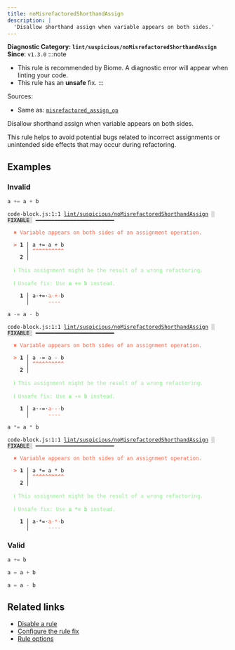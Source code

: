 ```yaml
---
title: noMisrefactoredShorthandAssign
description: |
  'Disallow shorthand assign when variable appears on both sides.'
---
```


**Diagnostic Category: `lint/suspicious/noMisrefactoredShorthandAssign`**
<Tabs>
<TabItem label="JavaScript (and super languages)" icon="seti:javascript">
**Since**: `v1.3.0`
:::note
- This rule is recommended by Biome. A diagnostic error will appear when linting your code.
- This rule has an **unsafe** fix.
:::

Sources: 
- Same as: <a href="https://rust-lang.github.io/rust-clippy/master/#/misrefactored_assign_op" target="_blank"><code>misrefactored_assign_op</code></a>

Disallow shorthand assign when variable appears on both sides.

This rule helps to avoid potential bugs related to incorrect assignments or unintended
side effects that may occur during refactoring.

## Examples

### Invalid

```js
a += a + b
```

<pre class="language-text"><code class="language-text">code-block.js:1:1 <a href="https://biomejs.dev/linter/rules/no-misrefactored-shorthand-assign">lint/suspicious/noMisrefactoredShorthandAssign</a> <span style="color: #000; background-color: #ddd;"> FIXABLE </span> ━━━━━━━━━━━━━━━━━━━━━━━━━<br /><br /><strong><span style="color: Tomato;">  </span></strong><strong><span style="color: Tomato;">✖</span></strong> <span style="color: Tomato;">Variable appears on both sides of an assignment operation.</span><br />  <br /><strong><span style="color: Tomato;">  </span></strong><strong><span style="color: Tomato;">&gt;</span></strong> <strong>1 │ </strong>a += a + b<br />   <strong>   │ </strong><strong><span style="color: Tomato;">^</span></strong><strong><span style="color: Tomato;">^</span></strong><strong><span style="color: Tomato;">^</span></strong><strong><span style="color: Tomato;">^</span></strong><strong><span style="color: Tomato;">^</span></strong><strong><span style="color: Tomato;">^</span></strong><strong><span style="color: Tomato;">^</span></strong><strong><span style="color: Tomato;">^</span></strong><strong><span style="color: Tomato;">^</span></strong><strong><span style="color: Tomato;">^</span></strong><br />    <strong>2 │ </strong><br />  <br /><strong><span style="color: lightgreen;">  </span></strong><strong><span style="color: lightgreen;">ℹ</span></strong> <span style="color: lightgreen;">This assignment might be the result of a wrong refactoring.</span><br />  <br /><strong><span style="color: lightgreen;">  </span></strong><strong><span style="color: lightgreen;">ℹ</span></strong> <span style="color: lightgreen;">Unsafe fix</span><span style="color: lightgreen;">: </span><span style="color: lightgreen;">Use </span><span style="color: lightgreen;"><strong>a += b</strong></span><span style="color: lightgreen;"> instead.</span><br />  <br /><strong>  </strong><strong>  1 │ </strong>a<span style="opacity: 0.8;">·</span>+=<span style="opacity: 0.8;">·</span><span style="color: Tomato;">a</span><span style="opacity: 0.8;"><span style="color: Tomato;">·</span></span><span style="color: Tomato;">+</span><span style="opacity: 0.8;"><span style="color: Tomato;">·</span></span>b<br /><strong>  </strong><strong>    │ </strong>     <span style="color: Tomato;">-</span><span style="color: Tomato;">-</span><span style="color: Tomato;">-</span><span style="color: Tomato;">-</span> <br /></code></pre>

```js
a -= a - b
```

<pre class="language-text"><code class="language-text">code-block.js:1:1 <a href="https://biomejs.dev/linter/rules/no-misrefactored-shorthand-assign">lint/suspicious/noMisrefactoredShorthandAssign</a> <span style="color: #000; background-color: #ddd;"> FIXABLE </span> ━━━━━━━━━━━━━━━━━━━━━━━━━<br /><br /><strong><span style="color: Tomato;">  </span></strong><strong><span style="color: Tomato;">✖</span></strong> <span style="color: Tomato;">Variable appears on both sides of an assignment operation.</span><br />  <br /><strong><span style="color: Tomato;">  </span></strong><strong><span style="color: Tomato;">&gt;</span></strong> <strong>1 │ </strong>a -= a - b<br />   <strong>   │ </strong><strong><span style="color: Tomato;">^</span></strong><strong><span style="color: Tomato;">^</span></strong><strong><span style="color: Tomato;">^</span></strong><strong><span style="color: Tomato;">^</span></strong><strong><span style="color: Tomato;">^</span></strong><strong><span style="color: Tomato;">^</span></strong><strong><span style="color: Tomato;">^</span></strong><strong><span style="color: Tomato;">^</span></strong><strong><span style="color: Tomato;">^</span></strong><strong><span style="color: Tomato;">^</span></strong><br />    <strong>2 │ </strong><br />  <br /><strong><span style="color: lightgreen;">  </span></strong><strong><span style="color: lightgreen;">ℹ</span></strong> <span style="color: lightgreen;">This assignment might be the result of a wrong refactoring.</span><br />  <br /><strong><span style="color: lightgreen;">  </span></strong><strong><span style="color: lightgreen;">ℹ</span></strong> <span style="color: lightgreen;">Unsafe fix</span><span style="color: lightgreen;">: </span><span style="color: lightgreen;">Use </span><span style="color: lightgreen;"><strong>a -= b</strong></span><span style="color: lightgreen;"> instead.</span><br />  <br /><strong>  </strong><strong>  1 │ </strong>a<span style="opacity: 0.8;">·</span>-=<span style="opacity: 0.8;">·</span><span style="color: Tomato;">a</span><span style="opacity: 0.8;"><span style="color: Tomato;">·</span></span><span style="color: Tomato;">-</span><span style="opacity: 0.8;"><span style="color: Tomato;">·</span></span>b<br /><strong>  </strong><strong>    │ </strong>     <span style="color: Tomato;">-</span><span style="color: Tomato;">-</span><span style="color: Tomato;">-</span><span style="color: Tomato;">-</span> <br /></code></pre>

```js
a *= a * b
```

<pre class="language-text"><code class="language-text">code-block.js:1:1 <a href="https://biomejs.dev/linter/rules/no-misrefactored-shorthand-assign">lint/suspicious/noMisrefactoredShorthandAssign</a> <span style="color: #000; background-color: #ddd;"> FIXABLE </span> ━━━━━━━━━━━━━━━━━━━━━━━━━<br /><br /><strong><span style="color: Tomato;">  </span></strong><strong><span style="color: Tomato;">✖</span></strong> <span style="color: Tomato;">Variable appears on both sides of an assignment operation.</span><br />  <br /><strong><span style="color: Tomato;">  </span></strong><strong><span style="color: Tomato;">&gt;</span></strong> <strong>1 │ </strong>a &#42;= a &#42; b<br />   <strong>   │ </strong><strong><span style="color: Tomato;">^</span></strong><strong><span style="color: Tomato;">^</span></strong><strong><span style="color: Tomato;">^</span></strong><strong><span style="color: Tomato;">^</span></strong><strong><span style="color: Tomato;">^</span></strong><strong><span style="color: Tomato;">^</span></strong><strong><span style="color: Tomato;">^</span></strong><strong><span style="color: Tomato;">^</span></strong><strong><span style="color: Tomato;">^</span></strong><strong><span style="color: Tomato;">^</span></strong><br />    <strong>2 │ </strong><br />  <br /><strong><span style="color: lightgreen;">  </span></strong><strong><span style="color: lightgreen;">ℹ</span></strong> <span style="color: lightgreen;">This assignment might be the result of a wrong refactoring.</span><br />  <br /><strong><span style="color: lightgreen;">  </span></strong><strong><span style="color: lightgreen;">ℹ</span></strong> <span style="color: lightgreen;">Unsafe fix</span><span style="color: lightgreen;">: </span><span style="color: lightgreen;">Use </span><span style="color: lightgreen;"><strong>a &#42;= b</strong></span><span style="color: lightgreen;"> instead.</span><br />  <br /><strong>  </strong><strong>  1 │ </strong>a<span style="opacity: 0.8;">·</span>&#42;=<span style="opacity: 0.8;">·</span><span style="color: Tomato;">a</span><span style="opacity: 0.8;"><span style="color: Tomato;">·</span></span><span style="color: Tomato;">&#42;</span><span style="opacity: 0.8;"><span style="color: Tomato;">·</span></span>b<br /><strong>  </strong><strong>    │ </strong>     <span style="color: Tomato;">-</span><span style="color: Tomato;">-</span><span style="color: Tomato;">-</span><span style="color: Tomato;">-</span> <br /></code></pre>

### Valid

```js
a += b
```

```js
a = a + b
```

```js
a = a - b
```

## Related links

- [Disable a rule](/linter/#disable-a-lint-rule)
- [Configure the rule fix](/linter#configure-the-rule-fix)
- [Rule options](/linter/#rule-options)

</TabItem>
</Tabs>

